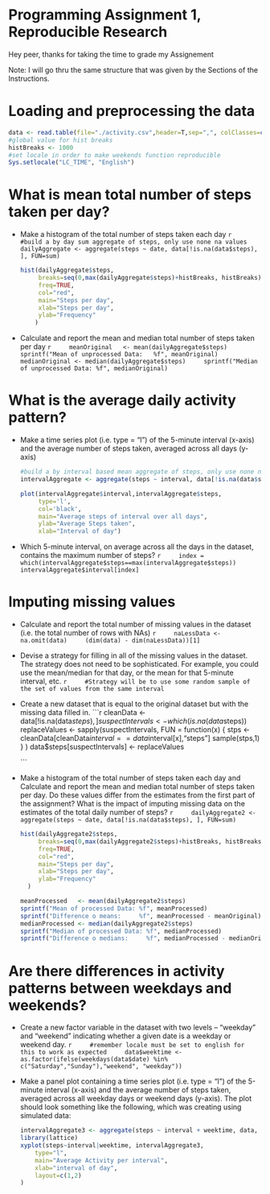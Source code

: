 Programming Assignment 1, Reproducible Research
========================================================

Hey peer, thanks for taking the time to grade my Assignement

Note: I will go thru the same structure that was given by the Sections of the Instructions.

Loading and preprocessing the data
==================================

```r
data <- read.table(file="./activity.csv",header=T,sep=",", colClasses=c(time="numeric", "Date", "numeric"), na.strings = "NA")
#global value for hist breaks
histBreaks <- 1000
#set locale in order to make weekends function reproducible
Sys.setlocale("LC_TIME", "English")
```

What is mean total number of steps taken per day?
=================================================

* Make a histogram of the total number of steps taken each day
    ```r
    #build a by day sum aggregate of steps, only use none na values
    dailyAggregate <- aggregate(steps ~ date, data[!is.na(data$steps), ], FUN=sum) 
    ```

    ```r
    hist(dailyAggregate$steps,
         breaks=seq(0,max(dailyAggregate$steps)+histBreaks, histBreaks),
         freq=TRUE, 
         col="red",
         main="Steps per day",
         xlab="Steps per day",
         ylab="Frequency"
    	)
    ```

* Calculate and report the mean and median total number of steps taken per day
    ```r
    meanOriginal   <- mean(dailyAggregate$steps)
    sprintf("Mean of unprocessed Data:   %f", meanOriginal)
    medianOriginal <- median(dailyAggregate$steps)
    sprintf("Median of unprocessed Data: %f", medianOriginal)
    ```

What is the average daily activity pattern?
===========================================
* Make a time series plot (i.e. type = "l") of the 5-minute interval (x-axis) and the average number of steps taken, averaged across all days (y-axis)

    ```r
    #build a by interval based mean aggregate of steps, only use none na values
    intervalAggregate <- aggregate(steps ~ interval, data[!is.na(data$steps), ], FUN=mean)
    
    plot(intervalAggregate$interval,intervalAggregate$steps, 
         type='l', 
         col='black',
         main="Average steps of interval over all days",
         ylab="Average Steps taken",
         xlab="Interval of day")
    ```
    
* Which 5-minute interval, on average across all the days in the dataset, contains the maximum number of steps?
    ```r
    index = which(intervalAggregate$steps==max(intervalAggregate$steps))
    intervalAggregate$interval[index]
    ```
    
Imputing missing values
=======================
* Calculate and report the total number of missing values in the dataset (i.e. the total number of rows with NAs)
    ```r
    naLessData <- na.omit(data)
    (dim(data) - dim(naLessData))[1]
    ```

* Devise a strategy for filling in all of the missing values in the dataset. The strategy does not need to be sophisticated. For example, you could use the mean/median for that day, or the mean for that 5-minute interval, etc.
    ```r
    #Strategy will be to use some random sample of the set of values from the same interval
    ```

* Create a new dataset that is equal to the original dataset but with the missing data filled in.
    ```r
    cleanData <- data[!is.na(data$steps), ]
    suspectIntervals <- which(is.na(data$steps))
    replaceValues <- sapply(suspectIntervals, 
      FUN = function(x) {
              stps <- cleanData[cleanData$interval==data$interval[x],"steps"]
              sample(stps,1) 
            } )
    data$steps[suspectIntervals] <- replaceValues 
    
    ```
    

* Make a histogram of the total number of steps taken each day and Calculate and report the mean and median total number of steps taken per day. Do these values differ from the estimates from the first part of the assignment? What is the impact of imputing missing data on the estimates of the total daily number of steps?
    ```r
    dailyAggregate2 <- aggregate(steps ~ date, data[!is.na(data$steps), ], FUN=sum)
    ```
    
    ```r
    hist(dailyAggregate2$steps,
         breaks=seq(0,max(dailyAggregate2$steps)+histBreaks, histBreaks),
         freq=TRUE, 
         col="red",
         main="Steps per day",
         xlab="Steps per day",
         ylab="Frequency"
      )
    ```

    ```r
    meanProcessed   <- mean(dailyAggregate2$steps)
    sprintf("Mean of processed Data: %f", meanProcessed)
    sprintf("Difference o means:     %f", meanProcessed - meanOriginal)
    medianProcessed <- median(dailyAggregate2$steps)
    sprintf("Median of processed Data: %f", medianProcessed)
    sprintf("Difference o medians:     %f", medianProcessed - medianOriginal)
    ```
    
    
Are there differences in activity patterns between weekdays and weekends?
=========================================================================

* Create a new factor variable in the dataset with two levels – “weekday” and “weekend” indicating whether a given date is a weekday or weekend day.
    ```r
    #remember locale must be set to english for this to work as expected
    data$weektime <- as.factor(ifelse(weekdays(data$date) %in% c("Saturday","Sunday"),"weekend", "weekday"))
    ```


* Make a panel plot containing a time series plot (i.e. type = "l") of the 5-minute interval (x-axis) and the average number of steps taken, averaged across all weekday days or weekend days (y-axis). The plot should look something like the following, which was creating using simulated data:

 
     ```r
     intervalAggregate3 <- aggregate(steps ~ interval + weektime, data, FUN=mean)
     library(lattice)
     xyplot(steps~interval|weektime, intervalAggregate3,
         type="l",
         main="Average Activity per interval",
         xlab="interval of day",
         layout=c(1,2)
     )
     ```
